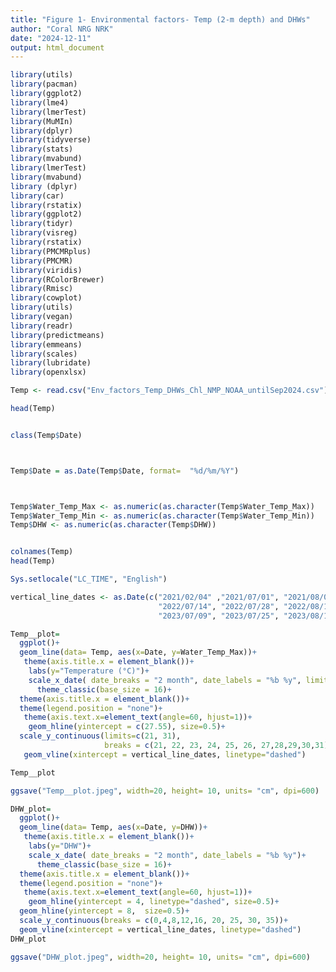 ---
title: "Figure 1- Environmental factors- Temp (2-m depth) and DHWs"
author: "Coral NRG NRK"
date: "2024-12-11"
output: html_document
---

```{r, echo=FALSE}
library(utils)
library(pacman)
library(ggplot2)
library(lme4)
library(lmerTest)
library(MuMIn)
library(dplyr)
library(tidyverse)
library(stats)
library(mvabund)
library(lmerTest)
library(mvabund)
library (dplyr)
library(car)
library(rstatix)
library(ggplot2)
library(tidyr)
library(visreg)
library(rstatix)
library(PMCMRplus)
library(PMCMR)
library(viridis)
library(RColorBrewer)
library(Rmisc)
library(cowplot)
library(utils)
library(vegan)
library(readr)
library(predictmeans)
library(emmeans)
library(scales)
library(lubridate)
library(openxlsx)

```


```{r}
Temp <- read.csv("Env_factors_Temp_DHWs_Chl_NMP_NOAA_untilSep2024.csv")

head(Temp)


class(Temp$Date)



Temp$Date = as.Date(Temp$Date, format=  "%d/%m/%Y")



Temp$Water_Temp_Max <- as.numeric(as.character(Temp$Water_Temp_Max))
Temp$Water_Temp_Min <- as.numeric(as.character(Temp$Water_Temp_Min))
Temp$DHW <- as.numeric(as.character(Temp$DHW))


colnames(Temp)
head(Temp)

Sys.setlocale("LC_TIME", "English")

```

```{r}

vertical_line_dates <- as.Date(c("2021/02/04" ,"2021/07/01", "2021/08/03", "2022/01/09",
                                 "2022/07/14", "2022/07/28", "2022/08/10", "2022/08/24", 
                                 "2023/07/09", "2023/07/25", "2023/08/10", "2023/08/22", "2024/01/09",  format= "%Y/%m/%d")) 

```


```{r}

Temp__plot=
  ggplot()+
  geom_line(data= Temp, aes(x=Date, y=Water_Temp_Max))+
   theme(axis.title.x = element_blank())+
    labs(y="Temperature (°C)")+
    scale_x_date( date_breaks = "2 month", date_labels = "%b %y", limits = NULL)+
      theme_classic(base_size = 16)+
  theme(axis.title.x = element_blank())+
  theme(legend.position = "none")+
   theme(axis.text.x=element_text(angle=60, hjust=1))+
    geom_hline(yintercept = c(27.55), size=0.5)+
  scale_y_continuous(limits=c(21, 31),
                     breaks = c(21, 22, 23, 24, 25, 26, 27,28,29,30,31))+
   geom_vline(xintercept = vertical_line_dates, linetype="dashed")

Temp__plot

ggsave("Temp__plot.jpeg", width=20, height= 10, units= "cm", dpi=600)
```


```{r}
DHW_plot=
  ggplot()+
  geom_line(data= Temp, aes(x=Date, y=DHW))+
   theme(axis.title.x = element_blank())+
    labs(y="DHW")+
    scale_x_date( date_breaks = "2 month", date_labels = "%b %y")+
      theme_classic(base_size = 16)+
  theme(axis.title.x = element_blank())+
  theme(legend.position = "none")+
   theme(axis.text.x=element_text(angle=60, hjust=1))+
    geom_hline(yintercept = 4, linetype="dashed", size=0.5)+
  geom_hline(yintercept = 8,  size=0.5)+
  scale_y_continuous(breaks = c(0,4,8,12,16, 20, 25, 30, 35))+
  geom_vline(xintercept = vertical_line_dates, linetype="dashed")
DHW_plot

ggsave("DHW_plot.jpeg", width=20, height= 10, units= "cm", dpi=600)
```






